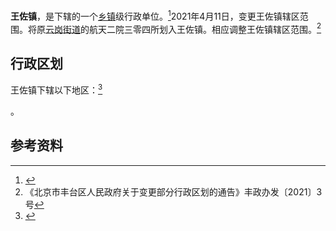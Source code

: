 {{中国乡级行政区
|景观照片文件名 = 
|景观照片描述 = 
|汉语拼音 = 
|其他语言 = 
|其他语言名称 = 
|旧称 = 
|地名出处 = 
|位置图文件名 = 
|位置图描述 = 
|自定义图片= 
|建置时间 = 
|政府驻地 = 长青路99号
|毗邻 = 
|总面积 = 
|总人口 = 
|总人口年份 = 
|户籍人口 = 
|户籍人口年份 = 
|常住人口 = 
|常住人口年份 = 
|人口密度 = 
|GDP = 
|GDP年份 = 
|邮政编码 = 
|电话区号 = 10
|官方网站 = 
|网站名称 = 
|11/01/06/101/000}}

'''王佐镇'''，是{{PRC admin/fullname|11/01/06/101/000|3}}下辖的一个[[乡镇|乡镇]]级行政单位。<ref>{{PRC admin/ref sgc|{{PRC admin/parent|11/01/06/101/000}}}}</ref>2021年4月11日，变更王佐镇辖区范围。将原[[云岗街道|云岗街道]]的航天二院三零四所划入王佐镇。相应调整王佐镇辖区范围。<ref>《北京市丰台区人民政府关于变更部分行政区划的通告》丰政办发〔2021〕3 号</ref>

== 行政区划 ==

王佐镇下辖以下地区：<ref>{{PRC admin/ref sgc|11/01/06/101/000}}</ref>

{{PRC admin/children|11/01/06/101/000}}。

== 参考资料 ==

{{reflist}}

{{PRC admin/navcat|11/01/06/101/000}}